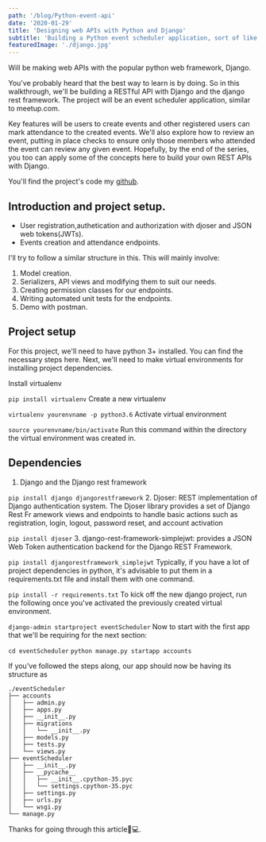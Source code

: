 ```yaml
---
path: '/blog/Python-event-api'
date: '2020-01-29'
title: 'Designing web APIs with Python and Django'
subtitle: 'Building a Python event scheduler application, sort of like a mini version of Eventbrite or meetup.com.'
featuredImage: './django.jpg'
---
```


Will be making web APIs with the popular python web framework, Django.

You've probably heard that the best way to learn is by doing. So in this walkthrough, we'll be building a RESTful API with Django and the django rest framework. The project will be an event scheduler application, similar to meetup.com.

Key features will be users to create events and other registered users can mark attendance to the created events. We'll also explore how to review an event, putting in place checks to ensure only those members who attended the event can review any given event. Hopefully, by the end of the series, you too can apply some of the concepts here to build your own REST APIs with Django.

You'll find the project's code my [github](https://github.com/jeffubayi/Events-Organizer).

## Introduction and project setup.

- User registration,authetication and authorization with djoser and JSON web tokens(JWTs).
- Events creation and attendance endpoints.

I'll try to follow a similar structure in this. This will mainly involve:

1. Model creation.
2. Serializers, API views and modifying them to suit our needs.
3. Creating permission classes for our endpoints.
4. Writing automated unit tests for the endpoints.
5. Demo with postman.

## Project setup

For this project, we'll need to have python 3+ installed. You can find the necessary steps here.
Next, we'll need to make virtual environments for installing project dependencies.

Install virtualenv

 `pip install virtualenv` 
Create a new virtualenv

 `virtualenv yourenvname -p python3.6`
Activate virtual environment

`source yourenvname/bin/activate`
Run this command within the directory the virtual environment was created in.

## Dependencies

1. Django and the Django rest framework

 `pip install django djangorestframework`
2. Djoser: REST implementation of Django authentication system. The Djoser library provides a set of Django Rest Fr amework views and endpoints to handle basic actions such as registration, login, logout, password reset, and account activation

 `pip install djoser`
3. django-rest-framework-simplejwt: provides a JSON Web Token authentication backend for the Django REST Framework.

`pip install djangorestframework_simplejwt`
Typically, if you have a lot of project dependencies in python, it's advisable to put them in a requirements.txt file and install them with one command.

`pip install -r requirements.txt`
To kick off the new django project, run the following once you've activated the previously created virtual environment.

`django-admin startproject eventScheduler`
Now to start with the first app that we'll be requiring for the next section:

`cd eventScheduler`
`python manage.py startapp accounts `

If you've followed the steps along, our app should now be having its structure as

```
./eventScheduler
├── accounts
│   ├── admin.py
│   ├── apps.py
│   ├── __init__.py
│   ├── migrations
│   │   └── __init__.py
│   ├── models.py
│   ├── tests.py
│   └── views.py
├── eventScheduler
│   ├── __init__.py
│   ├── __pycache__
│   │   ├── __init__.cpython-35.pyc
│   │   └── settings.cpython-35.pyc
│   ├── settings.py
│   ├── urls.py
│   └── wsgi.py
└── manage.py
```
Thanks for going through this article👨💻.
